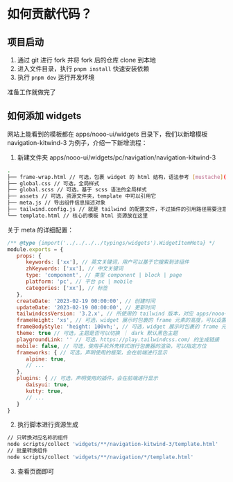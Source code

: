 # 如何贡献代码？

## 项目启动

1. 通过 git 进行 fork 并将 fork 后的仓库 clone 到本地
2. 进入文件目录，执行 `pnpm install` 快速安装依赖
3. 执行 `pnpm dev` 运行开发环境

准备工作就做完了

## 如何添加 widgets

网站上能看到的模板都在 apps/nooo-ui/widgets 目录下，我们以新增模板 navigation-kitwind-3 为例子，介绍一下新增流程：

1. 新建文件夹 apps/nooo-ui/widgets/pc/navigation/navigation-kitwind-3

```bash
.
├── frame-wrap.html // 可选，包裹 widget 的 html 结构，语法参考 [mustache](https://www.npmjs.com/package/mustache)
├── global.css // 可选，全局样式
├── global.scss // 可选，基于 scss 语法的全局样式
├── assets // 可选，资源文件夹，template 中可以引用它
├── meta.js // 导出组件信息描述对象
├── tailwind.config.js // 就是 tailwind 的配置文件，不过插件的引用路径需要注意，相对于 apps/nooo-ui/tailwindcss-lib
└── template.html // 核心的模板 html 资源放在这里
```

关于 meta 的详细配置：

```js
/** @type {import('../../../../typings/widgets').WidgetItemMeta} */
module.exports = {
   props: {
      keywords: ['xx'], // 英文关键词，用户可以基于它搜索到该组件
      zhKeywords: ['xx'], // 中文关键词
      type: 'component', // 类型 component | block | page
      platform: 'pc', // 平台 pc | mobile
      categories: ['xx'], // 标签
   },
   createDate: '2023-02-19 00:00:00', // 创建时间
   updateDate: '2023-02-19 00:00:00', // 更新时间
   tailwindcssVersion: '3.2.x', // 所使用的 tailwind 版本，对应 apps/nooo-ui/tailwindcss-lib/tailwindcss 内容
   frameHeight: 'xs', // 可选，widget 展示时包裹的 frame 元素的高度，可以设置具体数值和字符串
   frameBodyStyle: 'height: 100vh;', // 可选，widget 展示时包裹的 frame 元素的内联样式
   theme: true // 可选，主题是否可以切换 ｜ dark 默认黑色主题
   playgroundLink: '' // 可选，https://play.tailwindcss.com/ 的生成链接
   mobile: false, // 可选，使用手机外壳样式进行包裹器的渲染，可以指定方位
   frameworks: { // 可选，声明使用的框架，会在前端进行显示
      alpine: true,
      // ...
   },
   plugins: { // 可选，声明使用的插件，会在前端进行显示
      daisyui: true,
      kutty: true,
      // ...
   }
}
```

2. 执行脚本进行资源生成

```bash
// 只转换对应名称的组件
node scripts/collect 'widgets/**/navigation-kitwind-3/template.html'
// 批量转换组件
node scripts/collect 'widgets/**/navigation/*/template.html'
```

3. 查看页面即可
